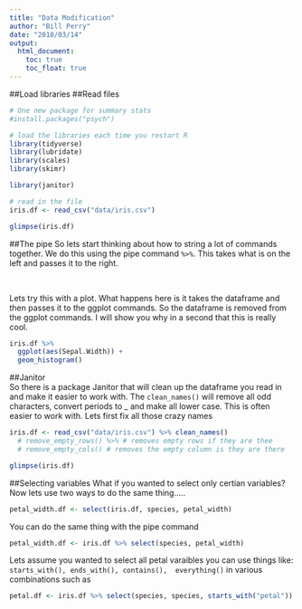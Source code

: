 ```yaml
---
title: "Data Modification"
author: "Bill Perry"
date: "2018/03/14"
output:
  html_document:
    toc: true
    toc_float: true
---
```


##Load libraries
##Read files

```r
# One new package for summary stats
#install.packages("psych")

# load the libraries each time you restart R
library(tidyverse)
library(lubridate)
library(scales)
library(skimr)

library(janitor)

# read in the file
iris.df <- read_csv("data/iris.csv")

glimpse(iris.df)
```

##The pipe
So lets start thinking about how to string a lot of commands together. We do this using the pipe command ```%>%```. This takes what is on the left and passes it to the right.    

<br>    
  
Lets try this with a plot.  What happens here is it takes the dataframe and then passes it to the ggplot commands. So the dataframe is removed from the ggplot commands. I will show you why in a second that this is really cool.

```r
iris.df %>% 
  ggplot(aes(Sepal.Width)) +
  geom_histogram()
```


##Janitor     
So there is a package Janitor that will clean up the dataframe you read in and make it easier to work with. The ```clean_names()``` will remove all odd characters, convert periods to _ and make all lower case. This is often easier to work with. 
Lets first fix all those crazy names
```r
iris.df <- read_csv("data/iris.csv") %>% clean_names()
  # remove_empty_rows() %>% # removes empty rows if they are thee
  # remove_empty_cols() # removes the empty column is they are there

glimpse(iris.df)

```

##Selecting variables
What if you wanted to select only certian variables? Now lets use two ways to do the same thing.....

```r
petal_width.df <- select(iris.df, species, petal_width)
```



You can do the same thing with the pipe command   
```r
petal_width.df <- iris.df %>% select(species, petal_width)
```

Lets assume you wanted to select all petal varaibles you can use things like: 
````starts_with(), ends_with(), contains(),  everything()```` in various combinations such as

```r
petal.df <- iris.df %>% select(species, species, starts_with("petal"))
```

